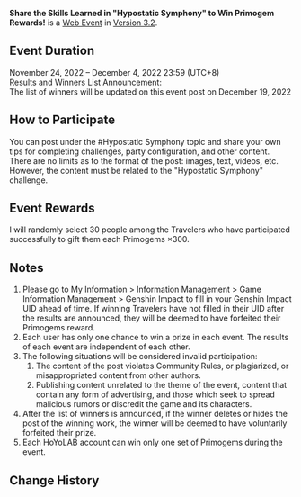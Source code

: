 {{Event
|name              = Share the Skills Learned in "Hypostatic Symphony" to Win Primogem Rewards!
|image             = Share the Skills Learned in Hypostatic Symphony to Win Primogem Rewards.png
|type              = Web
|time_known        = yes
|time_start        = 2022-11-24 12:00:00
|time_start_offset = GMT+8
|time_end          = 2022-12-04 23:59:59
|time_end_offset   = GMT+8
|link              = https://www.hoyolab.com/article/13940477
}}
{{Description|Olah! Hello, Travelers~<br><br>The "[[Hypostatic Symphony/2022-11-24|Hypostatic Symphony]]" challenge is already available in-game. How skilled are you in defeating these fierce opponents? Got any tips for me?<br>Come and take part in the "Hypostatic Symphony" Topic Event. Share your tips for completing challenges~<br>Travelers who participate successfully will have the opportunity to win Primogems!}}
'''Share the Skills Learned in "Hypostatic Symphony" to Win Primogem Rewards!''' is a [[Web Event]] in [[Version 3.2]].

==Event Duration==
November 24, 2022 – December 4, 2022 23:59 (UTC+8)<br>
Results and Winners List Announcement:<br>
The list of winners will be updated on this event post on December 19, 2022

==How to Participate==
You can post under the #Hypostatic Symphony topic and share your own tips for completing challenges, party configuration, and other content. There are no limits as to the format of the post: images, text, videos, etc. However, the content must be related to the "Hypostatic Symphony" challenge.

==Event Rewards==
I will randomly select 30 people among the Travelers who have participated successfully to gift them each Primogems ×300.

==Notes==
# Please go to My Information > Information Management > Game Information Management > Genshin Impact to fill in your Genshin Impact UID ahead of time. If winning Travelers have not filled in their UID after the results are announced, they will be deemed to have forfeited their Primogems reward.
# Each user has only one chance to win a prize in each event. The results of each event are independent of each other.
# The following situations will be considered invalid participation:
## The content of the post violates Community Rules, or plagiarized, or misappropriated content from other authors.
## Publishing content unrelated to the theme of the event, content that contain any form of advertising, and those which seek to spread malicious rumors or discredit the game and its characters.
# After the list of winners is announced, if the winner deletes or hides the post of the winning work, the winner will be deemed to have voluntarily forfeited their prize.
# Each HoYoLAB account can win only one set of Primogems during the event.

==Change History==
{{Change History|3.2}}